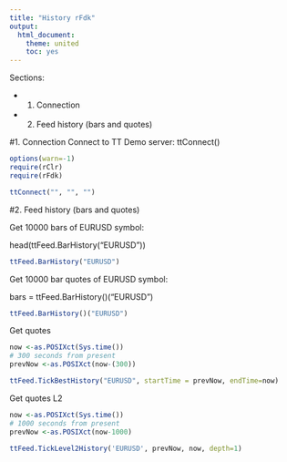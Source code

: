 ```yaml
---
title: "History rFdk"
output:
  html_document:
    theme: united
    toc: yes
---
```


Sections:

* 1. Connection

* 2. Feed history  (bars and quotes)



#1. Connection
Connect to TT Demo server:
ttConnect()

```r
options(warn=-1)
require(rClr)
require(rFdk)

ttConnect("", "", "")

```

#2. Feed history  (bars and quotes)
<p>Get 10000 bars of EURUSD symbol:</p>
head(ttFeed.BarHistory("EURUSD"))

```r
ttFeed.BarHistory("EURUSD")
```

<p>Get 10000 bar quotes  of EURUSD symbol: </p>
bars = ttFeed.BarHistory()("EURUSD")

```r
ttFeed.BarHistory()("EURUSD")
```


Get quotes
```r

now <-as.POSIXct(Sys.time())
# 300 seconds from present
prevNow <-as.POSIXct(now-(300))

ttFeed.TickBestHistory("EURUSD", startTime = prevNow, endTime=now)
```

Get quotes L2
```r
now <-as.POSIXct(Sys.time())
# 1000 seconds from present
prevNow <-as.POSIXct(now-1000)

ttFeed.TickLevel2History('EURUSD', prevNow, now, depth=1)
```
